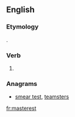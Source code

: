 ==English==

===Etymology===
{{suffix|master|est|lang=en}}.

===Verb===
{{head|en|verb form}}

# {{en-archaic second-person singular of|master|lang=en}}

===Anagrams===
* [[smear test#English|smear test]], [[teamsters#English|teamsters]]

[[fr:masterest]]